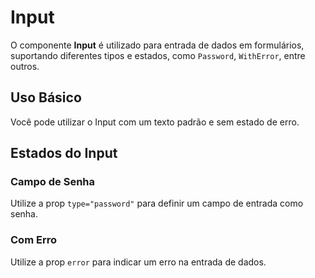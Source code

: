 

<Meta of={InputStories} />

# Input

O componente **Input** é utilizado para entrada de dados em formulários, suportando diferentes tipos e estados, como `Password`, `WithError`, entre outros.

## Uso Básico

Você pode utilizar o Input com um texto padrão e sem estado de erro.

<Canvas of={InputStories.Default} />
<Controls />

## Estados do Input

### Campo de Senha

Utilize a prop `type="password"` para definir um campo de entrada como senha.

<Canvas of={InputStories.Password} />

### Com Erro

Utilize a prop `error` para indicar um erro na entrada de dados.

<Canvas of={InputStories.WithError} />
